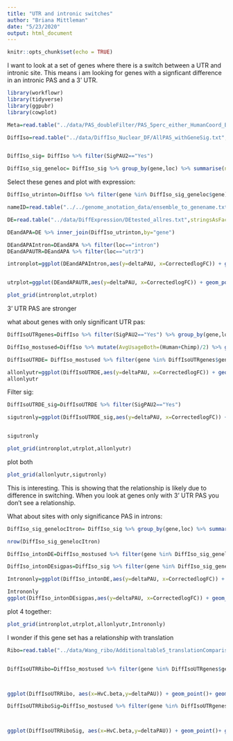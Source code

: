 ```yaml
---
title: "UTR and intronic switches"
author: "Briana Mittleman"
date: "5/23/2020"
output: html_document
---
```


```r
knitr::opts_chunk$set(echo = TRUE)
```

I want to look at a set of genes where there is a switch between a UTR and intronic site. This means i am looking for genes with a signficant difference in an intronic PAS and a 3' UTR.  


```r
library(workflowr)
library(tidyverse)
library(ggpubr)
library(cowplot)
```


```r
Meta=read.table("../data/PAS_doubleFilter/PAS_5perc_either_HumanCoord_BothUsage_meta_doubleFilter.txt", header = T, stringsAsFactors = F) %>% select(chr,start,end, gene, PAS, loc)

DiffIso=read.table("../data/DiffIso_Nuclear_DF/AllPAS_withGeneSig.txt", header = T, stringsAsFactors = F) %>% inner_join(Meta,by=c("chr", 'start', 'end','gene'))


DiffIso_sig= DiffIso %>% filter(SigPAU2=="Yes") 

DiffIso_sig_geneloc= DiffIso_sig %>% group_by(gene,loc) %>% summarise(nsite=n()) %>% ungroup() %>%  group_by(gene) %>% summarise(locList=paste(loc, collapse = ",")) %>% filter(locList=="intron,utr3")
```


Select these genes and plot with expression:  

```r
DiffIso_utrinton=DiffIso %>% filter(gene %in% DiffIso_sig_geneloc$gene)
```


```r
nameID=read.table("../../genome_anotation_data/ensemble_to_genename.txt",sep="\t", header = T, stringsAsFactors = F) %>% dplyr::select(Gene_stable_ID, Gene.name)

DE=read.table("../data/DiffExpression/DEtested_allres.txt",stringsAsFactors = F,header = F, col.names = c("Gene_stable_ID" ,"logFC" ,"AveExpr" , "t" ,  "P.Value" ,  "adj.P.Val", "B"  )) %>% inner_join(nameID,by="Gene_stable_ID") %>% dplyr::rename('gene'=Gene.name) %>% dplyr::select(-Gene_stable_ID)%>% mutate(CorrectedlogFC=-1*logFC)

```



```r
DEandAPA=DE %>% inner_join(DiffIso_utrinton,by="gene")

DEandAPAIntron=DEandAPA %>% filter(loc=="intron")
DEandAPAUTR=DEandAPA %>% filter(loc=="utr3")
```


```r
intronplot=ggplot(DEandAPAIntron,aes(y=deltaPAU, x=CorrectedlogFC)) + geom_point(alpha=.3) + geom_smooth( method="lm") + labs(title="Significant Intronic APA v DE\n141 genes with a significant difference \nin intronic and 3' UTR PAS", x="DE log effect size", y="Differnece in PAS usage") + stat_cor(label.x = -4,col="blue")


utrplot=ggplot(DEandAPAUTR,aes(y=deltaPAU, x=CorrectedlogFC)) + geom_point(alpha=.3) + geom_smooth( method="lm") + labs(title="Significant 3' UTR APA v DE\n 141 genes with a significant difference \nin intronic and 3' UTR PAS",x="DE log effect size", y="Differnece in PAS usage") + stat_cor(label.x = -4,col="blue")
```

```r
plot_grid(intronplot,utrplot)
```

3' UTR PAS are stronger


what about genes with only significant UTR pas:  

```r
DiffIsoUTRgenes=DiffIso %>% filter(SigPAU2=="Yes") %>% group_by(gene,loc) %>% summarise(nsite=n()) %>% ungroup() %>%  group_by(gene) %>% summarise(locList=paste(loc, collapse = ",")) %>% filter(locList=="utr3")

DiffIso_mostused=DiffIso %>% mutate(AvgUsageBoth=(Human+Chimp)/2) %>% group_by(gene) %>% arrange(p.adjust,desc(AvgUsageBoth)) %>% slice(1) %>% ungroup()

DiffIsoUTRDE= DiffIso_mostused %>% filter(gene %in% DiffIsoUTRgenes$gene) %>% inner_join(DE,by="gene")

allonlyutr=ggplot(DiffIsoUTRDE,aes(y=deltaPAU, x=CorrectedlogFC)) + geom_point(alpha=.3) + geom_smooth( method="lm") + labs(title="Top used 3' UTR APA v DE\n 763 genes with only significant differnces in 3'UTR",x="DE log effect size", y="Differnece in PAS usage") + stat_cor(label.x = -4,col="blue")
allonlyutr

```

Filter sig:  

```r
DiffIsoUTRDE_sig=DiffIsoUTRDE %>% filter(SigPAU2=="Yes")

sigutronly=ggplot(DiffIsoUTRDE_sig,aes(y=deltaPAU, x=CorrectedlogFC)) + geom_point(alpha=.3) + geom_smooth( method="lm") + labs(title="Significant Most used 3' UTR APA v DE\n 590 genes",x="DE log effect size", y="Differnece in PAS usage") + stat_cor(label.x = -4,col="blue")


sigutronly

```

```r


plot_grid(intronplot,utrplot,allonlyutr)
```


plot both

```r
plot_grid(allonlyutr,sigutronly)
```



This is interesting. This is showing that the relationship is likely due to difference in switching. When you look at genes only with 3' UTR PAS you don't see a relationship. 



What about sites with only significance PAS in introns: 

```r
DiffIso_sig_genelocItron= DiffIso_sig %>% group_by(gene,loc) %>% summarise(nsite=n()) %>% ungroup() %>%  group_by(gene) %>% summarise(locList=paste(loc, collapse = ",")) %>% filter(locList=="intron")

nrow(DiffIso_sig_genelocItron)

DiffIso_intonDE=DiffIso_mostused %>% filter(gene %in% DiffIso_sig_genelocItron$gene) %>% inner_join(DE,by="gene")

DiffIso_intonDEsigpas=DiffIso_sig %>% filter(gene %in% DiffIso_sig_genelocItron$gene) %>% inner_join(DE,by="gene")

Intrononly=ggplot(DiffIso_intonDE,aes(y=deltaPAU, x=CorrectedlogFC)) + geom_point(alpha=.3) + geom_smooth( method="lm")  + stat_cor(label.x = -4,col="blue")+  labs(title="Top used APA v DE\n 222 genes with only significant differences in introns",x="DE log effect size", y="Differnece in PAS usage") 

Intrononly
ggplot(DiffIso_intonDEsigpas,aes(y=deltaPAU, x=CorrectedlogFC)) + geom_point(alpha=.3) + geom_smooth( method="lm")  + stat_cor(label.x = -4,col="blue")

```

plot 4 together:  

```r
plot_grid(intronplot,utrplot,allonlyutr,Intrononly)
```


I wonder if this gene set has a relationship with translation   


```r
Ribo=read.table("../data/Wang_ribo/Additionaltable5_translationComparisons.txt",header = T, stringsAsFactors = F) %>% rename("Gene_stable_ID"= ENSG) %>% inner_join(nameID,by="Gene_stable_ID") %>% dplyr::select(Gene.name, HvC.beta, HvC.pvalue, HvC.FDR) %>% rename("gene"=Gene.name)


DiffIsoUTRRibo=DiffIso_mostused %>% filter(gene %in% DiffIsoUTRgenes$gene) %>% inner_join(Ribo, by="gene")



ggplot(DiffIsoUTRRibo, aes(x=HvC.beta,y=deltaPAU)) + geom_point()+ geom_smooth(method="lm") + stat_cor()

DiffIsoUTRRiboSig=DiffIso_mostused %>% filter(gene %in% DiffIsoUTRgenes$gene) %>% inner_join(Ribo, by="gene")  %>% filter(SigPAU2=="Yes")



ggplot(DiffIsoUTRRiboSig, aes(x=HvC.beta,y=deltaPAU)) + geom_point()+ geom_smooth(method="lm") + stat_cor()
```






